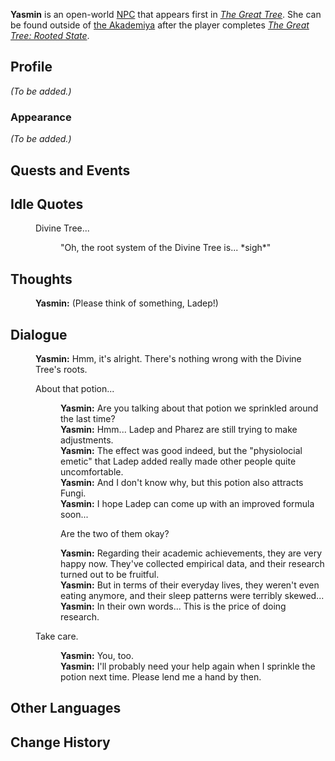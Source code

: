 {{Character Infobox
|type             = Open-World NPC
|image            = NPC Yasmin.png
|region           = Sumeru
|location         = Sumeru
|affiliation      = Amurta
|title            = Student

|ancestry         = <!-- Clan/family -->
|father           = 
|mother           = 
|spouse           = 
|sibling          = 
|child            = 
|relative         = 

|voiceEN          = 
|voiceCN          = 
|voiceJP          = 
|dialoguereward   = 
}}
'''Yasmin''' is an open-world [[NPC]] that appears first in ''[[The Great Tree]]''. She can be found outside of [[the Akademiya]] after the player completes ''[[The Great Tree: Rooted State]]''{{Verify}}.

<!--
==Location==
{{subst:#tag:gallery|
NPC Location {{subst:PAGENAME}}.png{{subst:!}}{{subst:PAGENAME}}'s location
NPC Location {{subst:PAGENAME}} Context.png{{subst:!}}Additional context
|hideaddbutton=true
|captionalign=center
}}
-->
==Profile==
<!-- Detailed story/lore information goes here. -->
''(To be added.)''

===Appearance===
<!-- Keep appearance section short and concise. Limit to 2 paragraphs with 3-4 sentences each. -->
''(To be added.)''

==Quests and Events==
{{Quests and Events}}

==Idle Quotes==
{{Dialogue Start}}
: {{DIcon|Idle}} Divine Tree...
:: {{A|VO Yasmin 01.ogg}} "Oh, the root system of the Divine Tree is... *sigh*"
{{Dialogue End}}

==Thoughts==
{{All Schemes to Know Explanation|name=Yasmin}}
{{Dialogue Start}}
:{{A|VO Yasmin All Schemes to Know 01.ogg}} '''Yasmin:''' (Please think of something, Ladep!)
{{Dialogue End}}

==Dialogue==
{{Dialogue Start}}
:'''Yasmin:''' Hmm, it's alright. There's nothing wrong with the Divine Tree's roots.
:{{DIcon}} About that potion...
::'''Yasmin:''' Are you talking about that potion we sprinkled around the last time?
::'''Yasmin:''' Hmm... Ladep and Pharez are still trying to make adjustments.
::'''Yasmin:''' The effect was good indeed, but the "physiolocial emetic" that Ladep added really made other people quite uncomfortable.
::'''Yasmin:''' And I don't know why, but this potion also attracts Fungi.
::'''Yasmin:''' I hope Ladep can come up with an improved formula soon...
::{{DIcon}} Are the two of them okay?
::'''Yasmin:''' Regarding their academic achievements, they are very happy now. They've collected empirical data, and their research turned out to be fruitful.
::'''Yasmin:''' But in terms of their everyday lives, they weren't even eating anymore, and their sleep patterns were terribly skewed...
::'''Yasmin:''' In their own words... This is the price of doing research.
:{{DIcon}} Take care.
::'''Yasmin:''' You, too.
::'''Yasmin:''' I'll probably need your help again when I sprinkle the potion next time. Please lend me a hand by then.
{{Dialogue End}}

<!--
==Event Dialogue==
===Event Name===
{{Dialogue Start}}
:'''{{subst:PAGENAME}}:'''
{{Dialogue End}}

==Trivia==
* 
-->
==Other Languages==
{{Other Languages
|default_hidden = 1
|en      = Yasmin
|zhs     = 雅丝敏
|zhs_rm  = Yǎsīmǐn
|zht     = 雅絲敏
|zht_rm  = Yǎsīmǐn
|ja      = ヤスミン
|ja_rm   = Yasumin
|ko      = 야스민
|es      = Yasmín
|fr      = Yasmin
|ru      = Ясмин
|th      = Yasmin
|vi      = Yasmin
|de      = Yasmin
|id      = Yasmin
|pt      = Yasmin
|tr      = Yasmin
|it      = Yasmin
}}

==Change History==
{{Change History|3.0}}
<!--
==References==
{{Reflist}}
-->